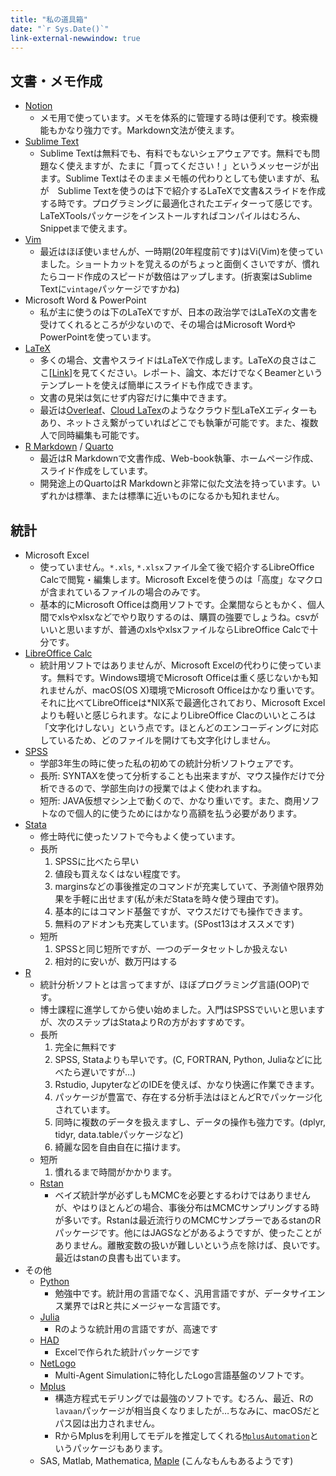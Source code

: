```yaml
---
title: "私の道具箱"
date: "`r Sys.Date()`"
link-external-newwindow: true
---
```


## 文書・メモ作成

* [Notion](https://www.notion.so/)
   * メモ用で使っています。メモを体系的に管理する時は便利です。検索機能もかなり強力です。Markdown文法が使えます。
* [Sublime Text](https://www.sublimetext.com/)
   * Sublime Textは無料でも、有料でもないシェアウェアです。無料でも問題なく使えますが、たまに「買ってください！」というメッセージが出ます。Sublime Textはそのままメモ帳の代わりとしても使いますが、私が　Sublime Textを使うのは下で紹介するLaTeXで文書&スライドを作成する時です。プログラミングに最適化されたエディターって感じです。LaTeXToolsパッケージをインストールすればコンパイルはむろん、Snippetまで使えます。
* [Vim](https://www.vim.org/)
   * 最近はほぼ使いませんが、一時期(20年程度前です)はVi(Vim)を使っていました。ショートカットを覚えるのがちょっと面倒くさいですが、慣れたらコード作成のスピードが数倍はアップします。(折衷案はSublime Textに`vintage`パッケージですかね)
* Microsoft Word & PowerPoint
   * 私が主に使うのは下のLaTeXですが、日本の政治学ではLaTeXの文書を受けてくれるところが少ないので、その場合はMicrosoft WordやPowerPointを使っています。
* [LaTeX](https://www.latex-project.org/)
   * 多くの場合、文書やスライドはLaTeXで作成します。LaTeXの良さはここ[[Link]()]を見てください。レポート、論文、本だけでなくBeamerというテンプレートを使えば簡単にスライドも作成できます。
   * 文書の見栄は気にせず内容だけに集中できます。
   * 最近は[Overleaf](https://www.overleaf.com/)、[Cloud LaTex](https://cloudlatex.io/)のようなクラウド型LaTeXエディターもあり、ネットさえ繋がっていればどこでも執筆が可能です。また、複数人で同時編集も可能です。
* [R Markdown](https://rmarkdown.rstudio.com/) / [Quarto](https://quarto.org/)
   * 最近はR Markdownで文書作成、Web-book執筆、ホームページ作成、スライド作成をしています。
   * 開発途上のQuartoはR Markdownと非常に似た文法を持っています。いずれかは標準、または標準に近いものになるかも知れません。

## 統計

* Microsoft Excel
   * 使っていません。`*.xls`, `*.xlsx`ファイル全て後で紹介するLibreOffice Calcで閲覧・編集します。Microsoft Excelを使うのは「高度」なマクロが含まれているファイルの場合のみです。
   * 基本的にMicrosoft Officeは商用ソフトです。企業間ならともかく、個人間でxlsやxlsxなどでやり取りするのは、購買の強要でしょうね。csvがいいと思いますが、普通のxlsやxlsxファイルならLibreOffice Calcで十分です。
* [LibreOffice Calc](https://www.libreoffice.org/)
   * 統計用ソフトではありませんが、Microsoft Excelの代わりに使っています。無料です。Windows環境でMicrosoft Officeは重く感じないかも知れませんが、macOS(OS X)環境でMicrosoft Officeはかなり重いです。それに比べてLibreOfficeは*NIX系で最適化されており、Microsoft Excelよりも軽いと感じられます。なによりLibreOffice Clacのいいところは「文字化けしない」という点です。ほとんどのエンコーディングに対応しているため、どのファイルを開けても文字化けしません。
* [SPSS](http://www-01.ibm.com/software/jp/analytics/spss/)
   * 学部3年生の時に使った私の初めての統計分析ソフトウェアです。
   * 長所: SYNTAXを使って分析することも出来ますが、マウス操作だけで分析できるので、学部生向けの授業ではよく使われますね。
   * 短所: JAVA仮想マシン上で動くので、かなり重いです。また、商用ソフトなので個人的に使うためにはかなり高額を払う必要があります。
* [Stata](http://www.lightstone.co.jp/stata/)
   * 修士時代に使ったソフトで今もよく使っています。
   * 長所
      1. SPSSに比べたら早い
      2. 値段も買えなくはない程度です。
      3. marginsなどの事後推定のコマンドが充実していて、予測値や限界効果を手軽に出せます(私が未だStataを時々使う理由です)。
      4. 基本的にはコマンド基盤ですが、マウスだけでも操作できます。
      5. 無料のアドオンも充実しています。(SPost13はオススメです)
   * 短所
      1. SPSSと同じ短所ですが、一つのデータセットしか扱えない
      2. 相対的に安いが、数万円はする
* [R](https://cran.r-project.org/)
   * 統計分析ソフトとは言ってますが、ほぼプログラミング言語(OOP)です。
   * 博士課程に進学してから使い始めました。入門はSPSSでいいと思いますが、次のステップはStataよりRの方がおすすめです。
   * 長所
      1. 完全に無料です
      2. SPSS, Stataよりも早いです。(C, FORTRAN, Python, Juliaなどに比べたら遅いですが…)
      3. Rstudio, JupyterなどのIDEを使えば、かなり快適に作業できます。
      4. パッケージが豊富で、存在する分析手法はほとんどRでパッケージ化されています。
      5. 同時に複数のデータを扱えますし、データの操作も強力です。(dplyr, tidyr, data.tableパッケージなど)
      6. 綺麗な図を自由自在に描けます。
   * 短所
      1. 慣れるまで時間がかかります。
   * [Rstan](http://mc-stan.org/)
      * ベイズ統計学が必ずしもMCMCを必要とするわけではありませんが、やはりほとんどの場合、事後分布はMCMCサンプリングする時が多いです。Rstanは最近流行りのMCMCサンプラーであるstanのRパッケージです。他にはJAGSなどがあるようですが、使ったことがありません。離散変数の扱いが難しいという点を除けば、良いです。最近はstanの良書も出ています。
* その他
   * [Python](https://www.python.org/)
      * 勉強中です。統計用の言語でなく、汎用言語ですが、データサイエンス業界ではRと共にメージャーな言語です。
   * [Julia](http://julialang.org/)
      * Rのような統計用の言語ですが、高速です
   * [HAD](http://norimune.net/had)
      * Excelで作られた統計パッケージです
   * [NetLogo](https://ccl.northwestern.edu/netlogo/)
      * Multi-Agent Simulationに特化したLogo言語基盤のソフトです。
   * [Mplus](https://www.statmodel.com/)
      * 構造方程式モデリングでは最強のソフトです。むろん、最近、Rの`lavaan`パッケージが相当良くなりましたが…ちなみに、macOSだとパス図は出力されません。
      * RからMplusを利用してモデルを推定してくれる[`MplusAutomation`](https://cran.r-project.org/web/packages/MplusAutomation/)というパッケージもあります。
   * SAS, Matlab, Mathematica, [Maple](https://www.maplesoft.com/products/maple/) (こんなもんもあるようです)
   